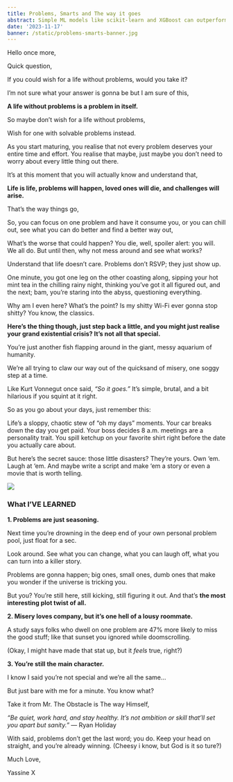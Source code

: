 ---
title: Problems, Smarts and The way it goes
abstract: Simple ML models like scikit-learn and XGBoost can outperform deep learning for tabular data, delivering fast, clear, and practical results—dive in to see why less is often more!
date: '2023-11-17'
banner: /static/problems-smarts-banner.jpg
---

Hello once more,

Quick question,

If you could wish for a life without problems, would you take it?

I’m not sure what your answer is gonna be but I am sure of this,

**A life without problems is a problem in itself.**

So maybe don’t wish for a life without problems,

Wish for one with solvable problems instead.

As you start maturing, you realise that not every problem deserves your entire time and effort. You realise that maybe, just maybe you don’t need to worry about every little thing out there.

It’s at this moment that you will actually know and understand that,

**Life is life, problems will happen, loved ones will die, and challenges will arise.**

That’s the way things go,

So, you can focus on one problem and have it consume you, or you can chill out, see what you can do better and find a better way out,

What’s the worse that could happen? You die, well, spoiler alert: you will. We all do. But until then, why not mess around and see what works?

Understand that life doesn’t care. Problems don’t RSVP; they just show up.

One minute, you got one leg on the other coasting along, sipping your hot mint tea in the chilling rainy night, thinking you’ve got it all figured out, and the next; bam, you’re staring into the abyss, questioning everything.

Why am I even here? What’s the point? Is my shitty Wi-Fi ever gonna stop shitty? You know, the classics.

**Here’s the thing though, just step back a little, and you might just realise your grand existential crisis? It’s not all that special.**

You’re just another fish flapping around in the giant, messy aquarium of humanity.

We’re all trying to claw our way out of the quicksand of misery, one soggy step at a time.

Like Kurt Vonnegut once said, *“So it goes.”* It’s simple, brutal, and a bit hilarious if you squint at it right.

So as you go about your days, just remember this:

Life’s a sloppy, chaotic stew of “oh my days” moments. Your car breaks down the day you get paid. Your boss decides 8 a.m. meetings are a personality trait. You spill ketchup on your favorite shirt right before the date you actually care about.

But here’s the secret sauce: those little disasters? They’re yours. Own ‘em. Laugh at ‘em. And maybe write a script and make ‘em a story or even a movie that is worth telling.

![](https://yassineerradouani.wordpress.com/wp-content/uploads/2025/03/problems-problems-problemse280a6-visual-selection-4.png?w=1024)

### **What I’VE LEARNED**

**1. Problems are just seasoning.**

Next time you’re drowning in the deep end of your own personal problem pool, just float for a sec.

Look around. See what you can change, what you can laugh off, what you can turn into a killer story.

Problems are gonna happen; big ones, small ones, dumb ones that make you wonder if the universe is tricking you.

But you? You’re still here, still kicking, still figuring it out. And that’s **the most interesting plot twist of all.**

**2. Misery loves company, but it’s one hell of a lousy roommate.**

A study says folks who dwell on one problem are 47% more likely to miss the good stuff; 
like that sunset you ignored while doomscrolling.

(Okay, I might have made that stat up, but it *feels* true, right?)

**3. You’re still the main character.**

I know I said you’re not special and we’re all the same…

But just bare with me for a minute. You know what?

Take it from Mr. The Obstacle is The way Himself,

*“Be quiet, work hard, and stay healthy. It’s not ambition or skill that’ll set you apart but sanity.”* — Ryan Holiday

With said, problems don’t get the last word; you do. Keep your head on straight, and you’re already winning. (Cheesy i know, but God is it so ture?)

Much Love,

Yassine X